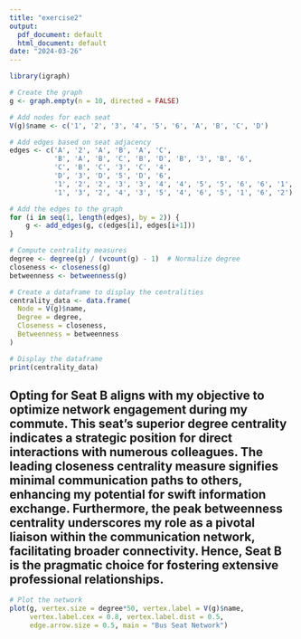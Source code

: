 ```yaml
---
title: "exercise2"
output:
  pdf_document: default
  html_document: default
date: "2024-03-26"
---
```


```r
library(igraph)

# Create the graph
g <- graph.empty(n = 10, directed = FALSE)

# Add nodes for each seat
V(g)$name <- c('1', '2', '3', '4', '5', '6', 'A', 'B', 'C', 'D')

# Add edges based on seat adjacency
edges <- c('A', '2', 'A', 'B', 'A', 'C', 
           'B', 'A', 'B', 'C', 'B', 'D', 'B', '3', 'B', '6', 
           'C', 'B', 'C', '3', 'C', '4', 
           'D', '3', 'D', '5', 'D', '6',
           '1', '2', '2', '3', '3', '4', '4', '5', '5', '6', '6', '1',
           '1', '3', '2', '4', '3', '5', '4', '6', '5', '1', '6', '2')

# Add the edges to the graph
for (i in seq(1, length(edges), by = 2)) {
    g <- add_edges(g, c(edges[i], edges[i+1]))
}

# Compute centrality measures
degree <- degree(g) / (vcount(g) - 1)  # Normalize degree
closeness <- closeness(g)
betweenness <- betweenness(g)

# Create a dataframe to display the centralities
centrality_data <- data.frame(
  Node = V(g)$name,
  Degree = degree,
  Closeness = closeness,
  Betweenness = betweenness
)

# Display the dataframe
print(centrality_data)
```
## Opting for Seat B aligns with my objective to optimize network engagement during my commute. This seat's superior degree centrality indicates a strategic position for direct interactions with numerous colleagues. The leading closeness centrality measure signifies minimal communication paths to others, enhancing my potential for swift information exchange. Furthermore, the peak betweenness centrality underscores my role as a pivotal liaison within the communication network, facilitating broader connectivity. Hence, Seat B is the pragmatic choice for fostering extensive professional relationships.



```r
# Plot the network
plot(g, vertex.size = degree*50, vertex.label = V(g)$name, 
     vertex.label.cex = 0.8, vertex.label.dist = 0.5,
     edge.arrow.size = 0.5, main = "Bus Seat Network")
```
